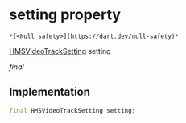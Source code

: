 # setting property

    *[<Null safety>](https://dart.dev/null-safety)*

[HMSVideoTrackSetting](../../model_hms_video_track_setting/HMSVideoTrackSetting-class) setting

_final_

## Implementation

```dart
final HMSVideoTrackSetting setting;


```
